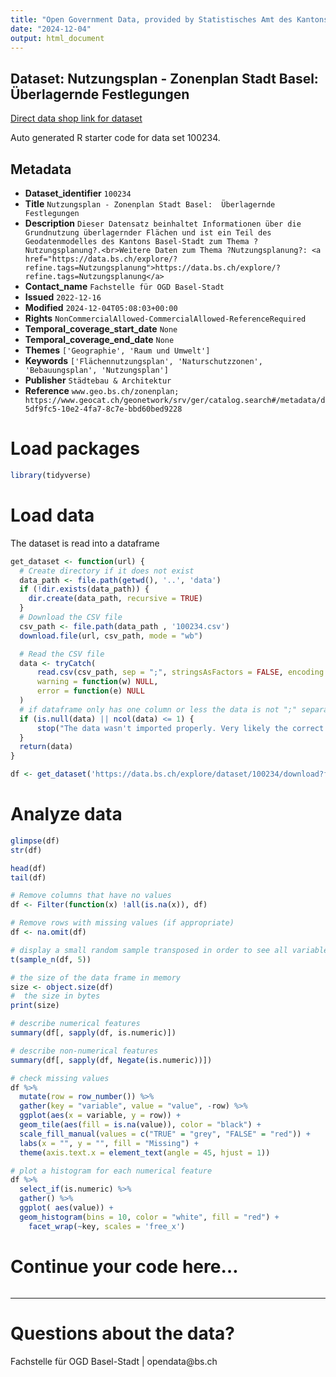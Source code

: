 ```yaml
---
title: "Open Government Data, provided by Statistisches Amt des Kantons Basel-Stadt - Fachstelle OGD"
date: "2024-12-04"
output: html_document
---
```


## Dataset: Nutzungsplan - Zonenplan Stadt Basel:  Überlagernde Festlegungen

[Direct data shop link for dataset](https://data.bs.ch/explore/dataset/100234)

Auto generated R starter code for data set 100234.

## Metadata

- **Dataset_identifier** `100234`
- **Title** `Nutzungsplan - Zonenplan Stadt Basel:  Überlagernde Festlegungen`
- **Description** `Dieser Datensatz beinhaltet Informationen über die Grundnutzung überlagernder Flächen und ist ein Teil des Geodatenmodelles des Kantons Basel-Stadt zum Thema ?Nutzungsplanung?.<br>Weitere Daten zum Thema ?Nutzungsplanung?: <a href="https://data.bs.ch/explore/?refine.tags=Nutzungsplanung">https://data.bs.ch/explore/?refine.tags=Nutzungsplanung</a>`
- **Contact_name** `Fachstelle für OGD Basel-Stadt`
- **Issued** `2022-12-16`
- **Modified** `2024-12-04T05:08:03+00:00`
- **Rights** `NonCommercialAllowed-CommercialAllowed-ReferenceRequired`
- **Temporal_coverage_start_date** `None`
- **Temporal_coverage_end_date** `None`
- **Themes** `['Geographie', 'Raum und Umwelt']`
- **Keywords** `['Flächennutzungsplan', 'Naturschutzzonen', 'Bebauungsplan', 'Nutzungsplan']`
- **Publisher** `Städtebau & Architektur`
- **Reference** `www.geo.bs.ch/zonenplan; https://www.geocat.ch/geonetwork/srv/ger/catalog.search#/metadata/d5df9fc5-10e2-4fa7-8c7e-bbd60bed9228`


# Load packages

```r

library(tidyverse)
```

# Load data

The dataset is read into a dataframe

```r
get_dataset <- function(url) {
  # Create directory if it does not exist
  data_path <- file.path(getwd(), '..', 'data')
  if (!dir.exists(data_path)) {
    dir.create(data_path, recursive = TRUE)
  }
  # Download the CSV file
  csv_path <- file.path(data_path , '100234.csv')
  download.file(url, csv_path, mode = "wb")

  # Read the CSV file
  data <- tryCatch(
      read.csv(csv_path, sep = ";", stringsAsFactors = FALSE, encoding = "UTF-8"),
      warning = function(w) NULL,
      error = function(e) NULL
  )
  # if dataframe only has one column or less the data is not ";" separated
  if (is.null(data) || ncol(data) <= 1) {
      stop("The data wasn't imported properly. Very likely the correct separator couldn't be found.\nPlease check the dataset manually and adjust the code.")
  }
  return(data)
}
```

```r

df <- get_dataset('https://data.bs.ch/explore/dataset/100234/download?format=csv&timezone=Europe%2FZurich')

```

# Analyze data

```r

glimpse(df)
str(df)

head(df)
tail(df)

```

```r
# Remove columns that have no values
df <- Filter(function(x) !all(is.na(x)), df)

# Remove rows with missing values (if appropriate)
df <- na.omit(df)
```

```r
# display a small random sample transposed in order to see all variables
t(sample_n(df, 5))
```

```r
# the size of the data frame in memory
size <- object.size(df)
#  the size in bytes
print(size)
```

```r
# describe numerical features
summary(df[, sapply(df, is.numeric)])
```

```r
# describe non-numerical features
summary(df[, sapply(df, Negate(is.numeric))])
```

```r
# check missing values
df %>%
  mutate(row = row_number()) %>%
  gather(key = "variable", value = "value", -row) %>%
  ggplot(aes(x = variable, y = row)) +
  geom_tile(aes(fill = is.na(value)), color = "black") +
  scale_fill_manual(values = c("TRUE" = "grey", "FALSE" = "red")) +
  labs(x = "", y = "", fill = "Missing") +
  theme(axis.text.x = element_text(angle = 45, hjust = 1))
```

```r
# plot a histogram for each numerical feature
df %>%
  select_if(is.numeric) %>%
  gather() %>%
  ggplot( aes(value)) +
  geom_histogram(bins = 10, color = "white", fill = "red") +
    facet_wrap(~key, scales = 'free_x')
```

# Continue your code here...

```r

```
------------------------------------------------------------------------

# Questions about the data?

Fachstelle für OGD Basel-Stadt | opendata@bs.ch
